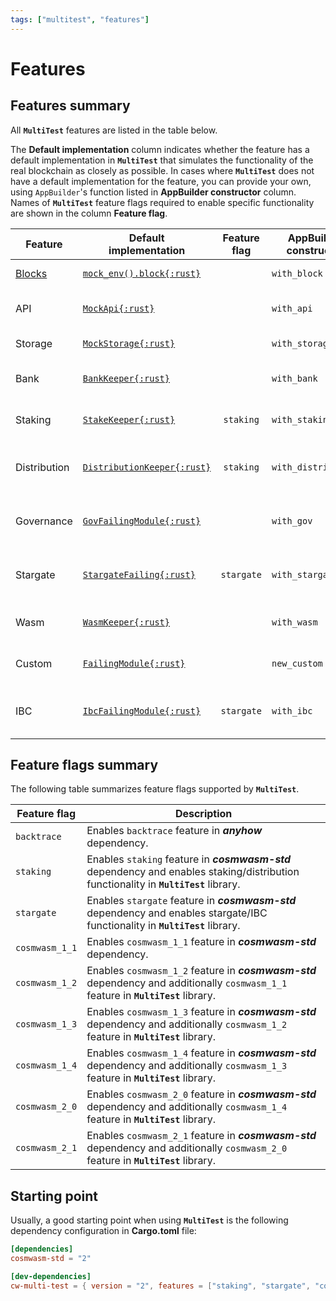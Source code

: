 ```yaml
---
tags: ["multitest", "features"]
---
```


# Features

## Features summary

All **`MultiTest`** features are listed in the table below.

The **Default&nbsp;implementation** column indicates whether the feature has a default
implementation in **`MultiTest`** that simulates the functionality of the real blockchain as closely
as possible. In cases where **`MultiTest`** does not have a default implementation for the feature,
you can provide your own, using `AppBuilder`'s function listed in **AppBuilder&nbsp;constructor**
column. Names of **`MultiTest`** feature flags required to enable specific functionality are shown
in the column **Feature&nbsp;flag**.

| Feature          | Default<br/>implementation                                                                                       | Feature<br/>flag | AppBuilder<br/>constructor | Functionality                                      |
| ---------------- | ---------------------------------------------------------------------------------------------------------------- | :--------------: | -------------------------- | -------------------------------------------------- |
| [Blocks](blocks) | [`mock_env().block{:rust}`](https://docs.rs/cosmwasm-std/latest/cosmwasm_std/testing/fn.mock_env.html)           |                  | `with_block`               | Operations on blocks.                              |
| API              | [`MockApi{:rust}`](https://docs.rs/cosmwasm-std/latest/cosmwasm_std/testing/struct.MockApi.html)                 |                  | `with_api`                 | Access to CosmWasm API.                            |
| Storage          | [`MockStorage{:rust}`](https://docs.rs/cosmwasm-std/latest/cosmwasm_std/testing/type.MockStorage.html)           |                  | `with_storage`             | Access to storage.                                 |
| Bank             | [`BankKeeper{:rust}`](https://docs.rs/cw-multi-test/latest/cw_multi_test/struct.BankKeeper.html)                 |                  | `with_bank`                | Interactions with **Bank** module.                 |
| Staking          | [`StakeKeeper{:rust}`](https://docs.rs/cw-multi-test/latest/cw_multi_test/struct.StakeKeeper.html)               |    `staking`     | `with_staking`             | Interactions with **Staking** module.              |
| Distribution     | [`DistributionKeeper{:rust}`](https://docs.rs/cw-multi-test/latest/cw_multi_test/struct.DistributionKeeper.html) |    `staking`     | `with_distribution`        | Interactions with **Distribution** module.         |
| Governance       | [`GovFailingModule{:rust}`](https://docs.rs/cw-multi-test/latest/cw_multi_test/type.GovFailingModule.html)       |                  | `with_gov`                 | Interactions with **Governance** module.           |
| Stargate         | [`StargateFailing{:rust}`](https://docs.rs/cw-multi-test/latest/cw_multi_test/struct.StargateFailing.html)       |    `stargate`    | `with_stargate`            | Operations using `Stargate` and/or `Any` messages. |
| Wasm             | [`WasmKeeper{:rust}`](https://docs.rs/cw-multi-test/latest/cw_multi_test/struct.WasmKeeper.html)                 |                  | `with_wasm`                | Interactions with **Wasm** module.                 |
| Custom           | [`FailingModule{:rust}`](https://docs.rs/cw-multi-test/latest/cw_multi_test/struct.FailingModule.html)           |                  | `new_custom`               | Operations using custom module.                    |
| IBC              | [`IbcFailingModule{:rust}`](https://docs.rs/cw-multi-test/latest/cw_multi_test/type.IbcFailingModule.html)       |    `stargate`    | `with_ibc`                 | Inter-blockchain communication operations.         |

## Feature flags summary

The following table summarizes feature flags supported by **`MultiTest`**.

| Feature flag   | Description                                                                                                                           |
| -------------- | ------------------------------------------------------------------------------------------------------------------------------------- |
| `backtrace`    | Enables `backtrace` feature in _**anyhow**_ dependency.                                                                               |
| `staking`      | Enables `staking` feature in _**cosmwasm-std**_ dependency and enables staking/distribution functionality in **`MultiTest`** library. |
| `stargate`     | Enables `stargate` feature in _**cosmwasm-std**_ dependency and enables stargate/IBC functionality in **`MultiTest`** library.        |
| `cosmwasm_1_1` | Enables `cosmwasm_1_1` feature in _**cosmwasm-std**_ dependency.                                                                      |
| `cosmwasm_1_2` | Enables `cosmwasm_1_2` feature in _**cosmwasm-std**_ dependency and additionally `cosmwasm_1_1` feature in **`MultiTest`** library.   |
| `cosmwasm_1_3` | Enables `cosmwasm_1_3` feature in _**cosmwasm-std**_ dependency and additionally `cosmwasm_1_2` feature in **`MultiTest`** library.   |
| `cosmwasm_1_4` | Enables `cosmwasm_1_4` feature in _**cosmwasm-std**_ dependency and additionally `cosmwasm_1_3` feature in **`MultiTest`** library.   |
| `cosmwasm_2_0` | Enables `cosmwasm_2_0` feature in _**cosmwasm-std**_ dependency and additionally `cosmwasm_1_4` feature in **`MultiTest`** library.   |
| `cosmwasm_2_1` | Enables `cosmwasm_2_1` feature in _**cosmwasm-std**_ dependency and additionally `cosmwasm_2_0` feature in **`MultiTest`** library.   |

## Starting point

Usually, a good starting point when using **`MultiTest`** is the following dependency configuration
in **Cargo.toml** file:

```toml filename="Cargo.toml" copy
[dependencies]
cosmwasm-std = "2"

[dev-dependencies]
cw-multi-test = { version = "2", features = ["staking", "stargate", "cosmwasm_2_1"] }
```
